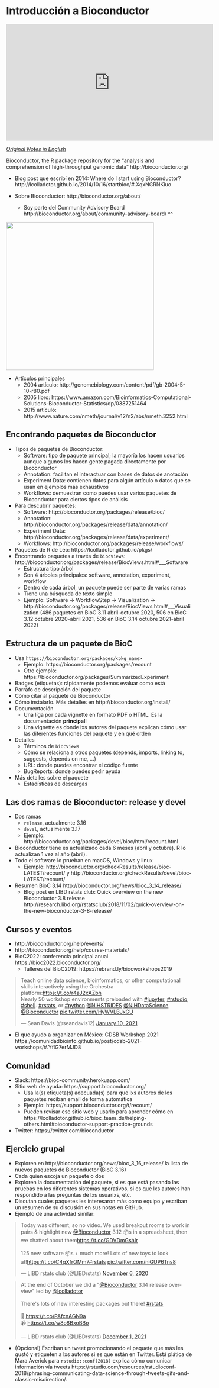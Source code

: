 # Introducción a Bioconductor

<iframe width="560" height="315" src="https://www.youtube.com/embed/c0Ch_sXiGDQ" frameborder="0" allow="accelerometer; autoplay; clipboard-write; encrypted-media; gyroscope; picture-in-picture" allowfullscreen></iframe>

[_Original Notes in English_](https://docs.google.com/document/d/1VZ4dOesHjbWhrvSIXO8Ne1Qk4ZdGEhAySNviZOHPqjI/edit?usp=sharing)

Bioconductor, the R package repository for the “analysis and comprehension of high-throughput genomic data” http://bioconductor.org/

* Blog post que escribí en 2014: Where do I start using Bioconductor? http://lcolladotor.github.io/2014/10/16/startbioc/#.XqxNGRNKiuo

* Sobre Bioconductor: http://bioconductor.org/about/
    - Soy parte del Community Advisory Board http://bioconductor.org/about/community-advisory-board/ ^^
    
<img src="http://bioconductor.org/images/cab/cab.png" width="400px" />

* Artículos principales
    - 2004 artículo: http://genomebiology.com/content/pdf/gb-2004-5-10-r80.pdf
    - 2005 libro: https://www.amazon.com/Bioinformatics-Computational-Solutions-Bioconductor-Statistics/dp/0387251464
    - 2015 artículo: http://www.nature.com/nmeth/journal/v12/n2/abs/nmeth.3252.html

## Encontrando paquetes de Bioconductor

* Tipos de paquetes de Bioconductor:
    - Software: tipo de paquete principal; la mayoría los hacen usuarios aunque algunos los hacen gente pagada directamente por Bioconductor
    - Annotation: facilitan el interactuar con bases de datos de anotación
    - Experiment Data: contienen datos para algún artículo o datos que se usan en ejemplos más exhaustivos
    - Workflows: demuestran como puedes usar varios paquetes de Bioconductor para ciertos tipos de análisis
* Para descubrir paquetes:
     - Software: http://bioconductor.org/packages/release/bioc/
     - Annotation: http://bioconductor.org/packages/release/data/annotation/
     - Experiment Data: http://bioconductor.org/packages/release/data/experiment/
     - Workflows: http://bioconductor.org/packages/release/workflows/
* Paquetes de R de Leo: https://lcolladotor.github.io/pkgs/
* Encontrando paquetes a través de `biocViews`: http://bioconductor.org/packages/release/BiocViews.html#___Software
    - Estructura tipo árbol
    - Son 4 árboles principales: software, annotation, experiment, workflow
    - Dentro de cada árbol, un paquete puede ser parte de varias ramas
    - Tiene una búsqueda de texto simple
    - Ejemplo: Software → WorkflowStep → Visualization → http://bioconductor.org/packages/release/BiocViews.html#___Visualization (486 paquetes en BioC 3.11 abril-octubre 2020, 506 en BioC 3.12 octubre 2020-abril 2021, 536 en BioC 3.14 octubre 2021-abril 2022)


## Estructura de un paquete de BioC

* Usa `https://bioconductor.org/packages/<pkg_name>`
    - Ejemplo: https://bioconductor.org/packages/recount
    - Otro ejemplo: https://bioconductor.org/packages/SummarizedExperiment
* Badges (etiquetas): rápidamente podemos evaluar como está
* Parráfo de descripción del paquete
* Cómo citar al paquete de Bioconductor
* Cómo instalarlo. Más detalles en http://bioconductor.org/install/
* Documentación
    - Una líga por cada vignette en formato PDF o HTML. Es la documentación **principal**!
    - Una vignette es donde lxs autores del paquete explican cómo usar las diferentes funciones del paquete y en qué orden
* Detalles
    - Términos de `biocViews`
    - Cómo se relaciona a otros paquetes (depends, imports, linking to, suggests, depends on me, ...)
    - URL: donde puedes encontrar el código fuente
    - BugReports: donde puedes pedir ayuda
* Más detalles sobre el paquete
    - Estadísticas de descargas

## Las dos ramas de Bioconductor: release y devel

* Dos ramas
    - `release`, actualmente 3.16
    - `devel`, actualmente 3.17
    - Ejemplo: http://bioconductor.org/packages/devel/bioc/html/recount.html
* Bioconductor tiene es actualizado cada 6 meses (abril y octubre). R lo actualizan 1 vez al año (abril).
* Todo el software lo prueban en macOS, Windows y linux
    - Ejemplo: http://bioconductor.org/checkResults/release/bioc-LATEST/recount/ y http://bioconductor.org/checkResults/devel/bioc-LATEST/recount/
* Resumen BioC 3.14 http://bioconductor.org/news/bioc_3_14_release/
    - Blog post en LIBD rstats club: Quick overview on the new Bioconductor 3.8 release http://research.libd.org/rstatsclub/2018/11/02/quick-overview-on-the-new-bioconductor-3-8-release/


## Cursos y eventos

* http://bioconductor.org/help/events/
* http://bioconductor.org/help/course-materials/
* BioC2022: conferencia principal anual https://bioc2022.bioconductor.org/
    - Talleres del BioC2019: https://rebrand.ly/biocworkshops2019

<blockquote class="twitter-tweet"><p lang="en" dir="ltr">Teach online data science, bioinformatics, or other computational skills interactively using the Orchestra platform:<a href="https://t.co/r4aJ2xAZbh">https://t.co/r4aJ2xAZbh</a> <br>Nearly 50 workshop environments preloaded with <a href="https://twitter.com/hashtag/jupyter?src=hash&amp;ref_src=twsrc%5Etfw">#jupyter</a>, <a href="https://twitter.com/hashtag/rstudio?src=hash&amp;ref_src=twsrc%5Etfw">#rstudio</a>, <a href="https://twitter.com/hashtag/shell?src=hash&amp;ref_src=twsrc%5Etfw">#shell</a>. <a href="https://twitter.com/hashtag/rstats?src=hash&amp;ref_src=twsrc%5Etfw">#rstats</a>, or <a href="https://twitter.com/hashtag/python?src=hash&amp;ref_src=twsrc%5Etfw">#python</a>.<a href="https://twitter.com/NIHSTRIDES?ref_src=twsrc%5Etfw">@NIHSTRIDES</a> <a href="https://twitter.com/NIHDataScience?ref_src=twsrc%5Etfw">@NIHDataScience</a> <a href="https://twitter.com/Bioconductor?ref_src=twsrc%5Etfw">@Bioconductor</a> <a href="https://t.co/HyWVLBJxGU">pic.twitter.com/HyWVLBJxGU</a></p>&mdash; Sean Davis (@seandavis12) <a href="https://twitter.com/seandavis12/status/1348291911090626560?ref_src=twsrc%5Etfw">January 10, 2021</a></blockquote> <script async src="https://platform.twitter.com/widgets.js" charset="utf-8"></script>

* El que ayudo a organizar en México: CDSB Workshop 2021 https://comunidadbioinfo.github.io/post/cdsb-2021-workshops/#.YflG7erMJD8



## Comunidad

* Slack: https://bioc-community.herokuapp.com/
* Sitio web de ayuda: https://support.bioconductor.org/
    - Usa la(s) etiqueta(s) adecuada(s) para que lxs autores de los paquetes reciban email de forma automática
    - Ejemplo: https://support.bioconductor.org/t/recount/
    - Pueden revisar ese sitio web y usarlo para aprender cómo en https://lcolladotor.github.io/bioc_team_ds/helping-others.html#bioconductor-support-practice-grounds
* Twitter: https://twitter.com/bioconductor
  
  
## Ejercicio grupal

* Exploren en http://bioconductor.org/news/bioc_3_16_release/ la lista de nuevos paquetes de Bioconductor (BioC 3.16)
* Cada quien escoja un paquete o dos
* Exploren la documentación del paquete, si es que está pasando las pruebas en los diferentes sistemas operativos, si es que lxs autores han respondido a las preguntas de lxs usuarixs, etc.
* Discutan cuales paquetes les interesaron más como equipo y escriban un resumen de su discusión en sus notas en GitHub.
* Ejemplo de una actividad similar:

<blockquote class="twitter-tweet"><p lang="en" dir="ltr">Today was different, so no video. We used breakout rooms to work in pairs &amp; highlight new <a href="https://twitter.com/Bioconductor?ref_src=twsrc%5Etfw">@Bioconductor</a> 3.12 📦s in a spreadsheet, then we chatted about them<a href="https://t.co/GDVDmGshIr">https://t.co/GDVDmGshIr</a><br><br>125 new software 📦s + much more! Lots of new toys to look at!<a href="https://t.co/C4qXfrQMm7">https://t.co/C4qXfrQMm7</a><a href="https://twitter.com/hashtag/rstats?src=hash&amp;ref_src=twsrc%5Etfw">#rstats</a> <a href="https://t.co/niGUP6Tns8">pic.twitter.com/niGUP6Tns8</a></p>&mdash; LIBD rstats club (@LIBDrstats) <a href="https://twitter.com/LIBDrstats/status/1324861604488503300?ref_src=twsrc%5Etfw">November 6, 2020</a></blockquote> <script async src="https://platform.twitter.com/widgets.js" charset="utf-8"></script>

<blockquote class="twitter-tweet"><p lang="en" dir="ltr">At the end of October we did a &quot;<a href="https://twitter.com/Bioconductor?ref_src=twsrc%5Etfw">@Bioconductor</a> 3.14 release overview&quot; led by <a href="https://twitter.com/lcolladotor?ref_src=twsrc%5Etfw">@lcolladotor</a><br><br>There&#39;s lots of new interesting packages out there! <a href="https://twitter.com/hashtag/rstats?src=hash&amp;ref_src=twsrc%5Etfw">#rstats</a><br><br>📔 <a href="https://t.co/PAfcnAGN9a">https://t.co/PAfcnAGN9a</a><br>📹 <a href="https://t.co/w8o8BxoBBo">https://t.co/w8o8BxoBBo</a></p>&mdash; LIBD rstats club (@LIBDrstats) <a href="https://twitter.com/LIBDrstats/status/1466104192682975232?ref_src=twsrc%5Etfw">December 1, 2021</a></blockquote> <script async src="https://platform.twitter.com/widgets.js" charset="utf-8"></script>

* (Opcional) Escriban un tweet promocionando el paquete que más les gustó y etiqueten a lxs autores si es que están en Twitter. Está plática de Mara Averick para `rstudio::conf(2018)` explica cómo comunicar información vía tweets https://rstudio.com/resources/rstudioconf-2018/phrasing-communicating-data-science-through-tweets-gifs-and-classic-misdirection/.

